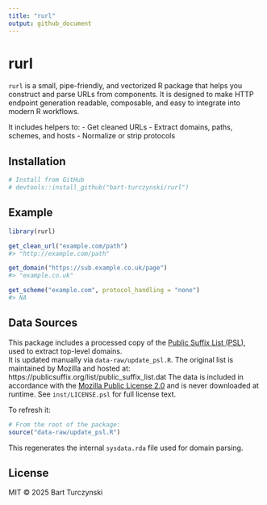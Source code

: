 ```yaml
---
title: "rurl"
output: github_document
---
```


# rurl

`rurl` is a small, pipe-friendly, and vectorized R package that helps you
construct and parse URLs from components. It is designed to make HTTP endpoint
generation readable, composable, and easy to integrate into modern R workflows.

It includes helpers to:
- Get cleaned URLs
- Extract domains, paths, schemes, and hosts
- Normalize or strip protocols

## Installation

```r
# Install from GitHub
# devtools::install_github("bart-turczynski/rurl")
```

## Example

```r
library(rurl)

get_clean_url("example.com/path")
#> "http://example.com/path"

get_domain("https://sub.example.co.uk/page")
#> "example.co.uk"

get_scheme("example.com", protocol_handling = "none")
#> NA
```

## Data Sources

This package includes a processed copy of the [Public Suffix List (PSL)](https://publicsuffix.org/), used to extract top-level domains.  
It is updated manually via `data-raw/update_psl.R`. The original list is maintained by Mozilla and hosted at:
https://publicsuffix.org/list/public_suffix_list.dat
The data is included in accordance with the [Mozilla Public License 2.0](https://github.com/publicsuffix/list/blob/main/LICENSE) and is never downloaded at runtime. See `inst/LICENSE.psl` for full license text.

To refresh it:

```r
# From the root of the package:
source("data-raw/update_psl.R")
```

This regenerates the internal `sysdata.rda` file used for domain parsing.

## License

MIT © 2025 Bart Turczynski
